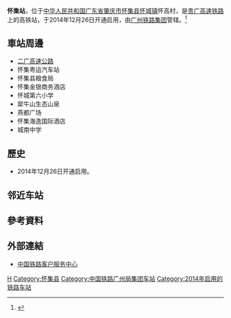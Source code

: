 {{Infobox China railway station
|车站名称 = 怀集站
|图片 = 
|图片介绍 = 
|车站拼音 = Huaiji
|英文名称 = Huaiji Railway Station
|车站代码 = 24068
|电报码 = FAQ
|拼音码 = HJI
|车站位置 = [[广东省|广东省]][[肇庆市|肇庆市]][[怀集县|怀集县]][[怀城镇|怀城镇]]怀高村
|坐标 = {{coord|23|53|41.05|N|112|9|14.81|E|display=inline,title}}
|车站功能 = 客运站
|开通运营 = 2014年12月26日
|归属 = [[广州铁路集团|广州铁路集团]]
|线路 = [[贵广高速铁路|贵广高速铁路]]
|车站等级 = [[三等站_(中铁)|三等站]]
|月台数目 = 
|站台面 = 
|股道数目 = 
}}
'''怀集站'''，位于[[中华人民共和国|中华人民共和国]][[广东省|广东省]][[肇庆市|肇庆市]][[怀集县|怀集县]][[怀城镇|怀城镇]]怀高村，是[[贵广高速铁路|贵广高速铁路]]上的高铁站，于2014年12月26日开通启用，由[[广州铁路集团|广州铁路集团]]管辖。<ref>{{Cite web |url=http://search.huochepiao.com/huochezhan/jieshao/4023.htm |title=怀集火车站介绍 |access-date=2018-02-05 |archive-date=2019-05-20 |archive-url=https://web.archive.org/web/20190520111632/http://search.huochepiao.com/huochezhan/jieshao/4023.htm |dead-url=no }}</ref>
==車站周邊==
* [[二广高速公路|二广高速公路]]
* 怀集粤运汽车站
* 怀集县粮食局
* 怀集金银商务酒店
* 怀城第六小学
* 犀牛山生态山泉
* 燕都广场
* 怀集海逸国际酒店
* 城南中学

==歷史==
* 2014年12月26日开通启用。
==邻近车站==
{{start rail box|[[中国铁路|中国铁路]]}}
{{s-inop|[[贺州站|贺州站]]|{{站|贵阳北}}方向}}
{{s-line|[[贵广客运专线|贵广客运专线]]<br />← 90km 怀集站 46km →}}
{{s-inop|[[广宁站|广宁站]]|{{站|广州南}}方向}}
{{s-end}}
==參考資料==
{{reflist}}
==外部連結==
* [http://www.12306.cn/mormhweb/ 中国铁路客户服务中心] {{Wayback|url=http://www.12306.cn/mormhweb/ |date=20180205163941 }}
{{China-rail-stub}}
{{贵广客运专线}}
{{肇庆铁路}}
[[Category:肇庆市铁路车站|H]]
[[Category:怀集县|Category:怀集县]]
[[Category:中国铁路广州局集团车站|Category:中国铁路广州局集团车站]]
[[Category:2014年启用的铁路车站|Category:2014年启用的铁路车站]]